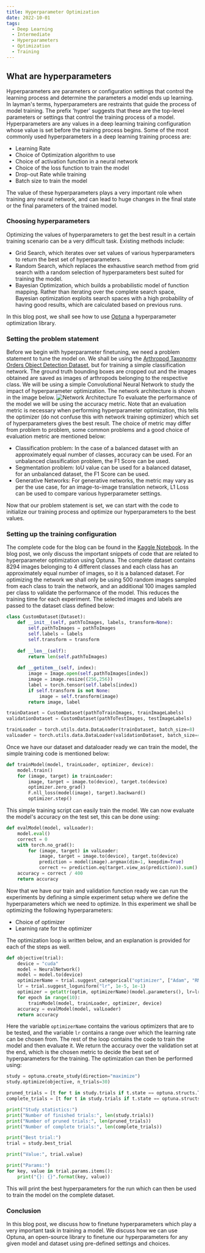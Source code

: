 ```yaml
---
title: Hyperparameter Optimization
date: 2022-10-01
tags:
  - Deep Learning
  - Intermediate
  - Hyperparameters
  - Optimization
  - Training
---
```


## What are hyperparameters
Hyperparameters are parameters or configuration settings that control the learning process and determine the parameters a model ends up learning. In layman's terms, hyperparameters are restraints that guide the process of model training. The prefix 'hyper' suggests that these are the top-level parameters or settings that control the training process of a model. Hyperparameters are any values in a deep learning training configuration whose value is set before the training process begins. Some of the most commonly used hyperparameters in a deep learning training process are:
- Learning Rate
- Choice of Optimization algorithm to use
- Choice of activation function in a neural network
- Choice of the loss function to train the model
- Drop-out Rate while training
- Batch size to train the model

The value of these hyperparameters plays a very important role when training any neural network, and can lead to huge changes in the final state or the final parameters of the trained model.

### Choosing hyperparameters
Optimizing the values of hyperparameters to get the best result in a certain training scenario can be a very difficult task. Existing methods include:
- Grid Search, which iterates over set values of various hyperparameters to return the best set of hyperparameters.
- Random Search, which replaces the exhaustive search method from grid search with a random selection of hyperparameters best suited for training the model.
- Bayesian Optimization, which builds a probabilistic model of function mapping. Rather than iterating over the complete search space, Bayesian optimization exploits search spaces with a high probability of having good results, which are calculated based on previous runs.

In this blog post, we shall see how to use [Optuna](https://optuna.readthedocs.io/en/stable/index.html) a hyperparameter optimization library. 

### Setting the problem statement
Before we begin with hyperparameter finetuning, we need a problem statement to tune the model on.
We shall be using the [Arthropod Taxonomy Orders Object Detection Dataset](https://www.kaggle.com/datasets/mistag/arthropod-taxonomy-orders-object-detection-dataset), but for training a simple classification network. The ground truth bounding boxes are cropped out and the images obtained are saved as images of arthropods belonging to the respective class. We will be using a simple Convolutional Neural Network to study the impact of hyperparameter optimization. The network architecture is shown in the image below.
![Network Architecture](./networkArchitecture.png)
To evaluate the performance of the model we will be using the accuracy metric. Note that an evaluation metric is necessary when performing hyperparameter optimization, this tells the optimizer (do not confuse this with network training optimizer) which set of hyperparameters gives the best result. The choice of metric may differ from problem to problem, some common problems and a good choice of evaluation metric are mentioned below:
- Classification problem: In the case of a balanced dataset with an approximately equal number of classes, accuracy can be used. For an unbalanced classification problem, the F1 Score can be used.
- Segmentation problem: IoU value can be used for a balanced dataset, for an unbalanced dataset, the F1 Score can be used.
- Generative Networks: For generative networks, the metric may vary as per the use case, for an image-to-image translation network, L1 Loss can be used to compare various hyperparameter settings.

Now that our problem statement is set, we can start with the code to initialize our training process and optimize our hyperparameters to the best values.

### Setting up the training configuration
The complete code for the blog can be found in the [Kaggle Notebook](https://www.kaggle.com/sheikhazhanmohammed/hyperparameter-optimization-using-optuna). In the blog post, we only discuss the important snippets of code that are related to hyperparameter optimization using Optuna.
The complete dataset contains 8294 images belonging to 4 different classes and each class has an approximately equal number of images, so it is a balanced dataset. For optimizing the network we shall only be using 500 random images sampled from each class to train the network, and an additional 100 images sampled per class to validate the performance of the model. This reduces the training time for each experiment. The selected images and labels are passed to the dataset class defined below:
```python
class CustomDataset(Dataset):
    def __init__(self, pathToImages, labels, transform=None):
        self.pathToImages = pathToImages
        self.labels = labels
        self.transform = transform
        
    def __len__(self):
        return len(self.pathToImages)
    
    def __getitem__(self, index):
        image = Image.open(self.pathToImages[index])
        image = image.resize((256,256))
        label = torch.tensor(self.labels[index])
        if self.transform is not None:
            image = self.transform(image)
        return image, label

trainDataset = CustomDataset(pathToTrainImages, trainImageLabels)
validationDataset = CustomDataset(pathToTestImages, testImageLabels)

trainLoader = torch.utils.data.DataLoader(trainDataset, batch_size=8)
valLoader = torch.utils.data.DataLoader(validationDataset, batch_size=4)
```
Once we have our dataset and dataloader ready we can train the model, the simple training code is mentioned below:
```python
def trainModel(model, trainLoader, optimizer, device):
    model.train()
    for (image, target) in trainLoader:
        image, target = image.to(device), target.to(device)
        optimizer.zero_grad()
        F.nll_loss(model(image), target).backward()
        optimizer.step()
```
This simple training script can easily train the model. We can now evaluate the model's accuracy on the test set, this can be done using:
```python
def evalModel(model, valLoader):
    model.eval()
    correct = 0
    with torch.no_grad():
        for (image, target) in valLoader:
            image, target = image.to(device), target.to(device)
            prediction = model(image).argmax(dim=1, keepdim=True)
            correct += prediction.eq(target.view_as(prediction)).sum().item()
    accuracy = correct / 400
    return accuracy
```
Now that we have our train and validation function ready we can run the experiments by defining a simple experiment setup where we define the hyperparameters which we need to optimize. In this experiment we shall be optimizing the following hyperparameters:
- Choice of optimizer
- Learning rate for the optimizer

The optimization loop is written below, and an explanation is provided for each of the steps as well.
```python
def objective(trial):
    device = "cuda"
    model = NeuralNetwork()
    model = model.to(device)
    optimizerName = trial.suggest_categorical("optimizer", ["Adam", "RMSprop", "SGD"])
    lr = trial.suggest_loguniform("lr", 1e-5, 1e-1)
    optimizer = getattr(optim, optimizerName)(model.parameters(), lr=lr)
    for epoch in range(10):
        trainModel(model, trainLoader, optimizer, device)
    accuracy = evalModel(model, valLoader)
    return accuracy
```
Here the variable ```optimizerName``` contains the various optimizers that are to be tested, and the variable ```lr``` contains a range over which the learning rate can be chosen from. The rest of the loop contains the code to train the model and then evaluate it. We return the accuracy over the validation set at the end, which is the chosen metric to decide the best set of hyperparameters for the training.
The optimization can then be performed using:
```python
study = optuna.create_study(direction="maximize")
study.optimize(objective, n_trials=30)

pruned_trials = [t for t in study.trials if t.state == optuna.structs.TrialState.PRUNED]
complete_trials = [t for t in study.trials if t.state == optuna.structs.TrialState.COMPLETE]

print("Study statistics:")
print("Number of finished trials:", len(study.trials))
print("Number of pruned trials:", len(pruned_trials))
print("Number of complete trials:", len(complete_trials))

print("Best trial:")
trial = study.best_trial

print("Value:", trial.value)

print("Params:")
for key, value in trial.params.items():
    print("{}: {}".format(key, value))
```
This will print the best hyperparameters for the run which can then be used to train the model on the complete dataset.

### Conclusion
In this blog post, we discuss how to finetune hyperparameters which play a very important task in training a model. We discuss how we can use Optuna, an open-source library to finetune our hyperparameters for any given model and dataset using pre-defined settings and choices.